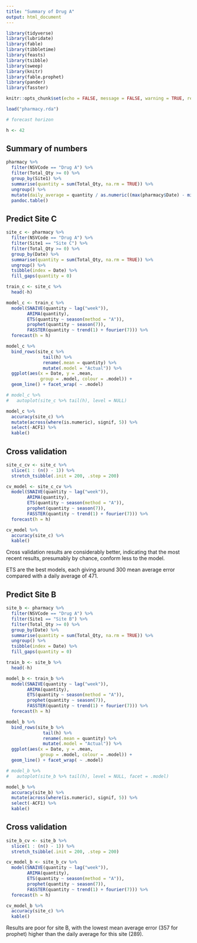 ```yaml
---
title: "Summary of Drug A"
output: html_document
---
```


```r

library(tidyverse)
library(lubridate)
library(fable)
library(tibbletime)
library(feasts)
library(tsibble)
library(sweep)
library(knitr)
library(fable.prophet)
library(pander)
library(fasster)

knitr::opts_chunk$set(echo = FALSE, message = FALSE, warning = TRUE, results = "asis")

load("pharmacy.rda")

# forecast horizon

h <- 42

```

## Summary of numbers

```r

pharmacy %>% 
  filter(NSVCode == "Drug A") %>% 
  filter(Total_Qty >= 0) %>% 
  group_by(Site1) %>%
  summarise(quantity = sum(Total_Qty, na.rm = TRUE)) %>% 
  ungroup() %>% 
  mutate(daily_average = quantity / as.numeric((max(pharmacy$Date) - min(pharmacy$Date)))) %>% 
  pandoc.table()

```

## Predict Site C

```r

site_c <- pharmacy %>% 
  filter(NSVCode == "Drug A") %>% 
  filter(Site1 == "Site C") %>%
  filter(Total_Qty >= 0) %>% 
  group_by(Date) %>%
  summarise(quantity = sum(Total_Qty, na.rm = TRUE)) %>% 
  ungroup() %>%  
  tsibble(index = Date) %>% 
  fill_gaps(quantity = 0)

train_c <- site_c %>% 
  head(-h)

model_c <- train_c %>% 
  model(SNAIVE(quantity ~ lag("week")), 
        ARIMA(quantity),
        ETS(quantity ~ season(method = "A")),
        prophet(quantity ~ season(7)),
        FASSTER(quantity ~ trend(1) + fourier(7))) %>% 
  forecast(h = h)

model_c %>% 
  bind_rows(site_c %>% 
              tail(h) %>% 
              rename(.mean = quantity) %>% 
              mutate(.model = "Actual")) %>% 
  ggplot(aes(x = Date, y = .mean, 
             group = .model, colour = .model)) + 
  geom_line() + facet_wrap( ~ .model)

# model_c %>% 
#   autoplot(site_c %>% tail(h), level = NULL)

model_c %>% 
  accuracy(site_c) %>% 
  mutate(across(where(is.numeric), signif, 5)) %>%
  select(-ACF1) %>%
  kable()

```

## Cross validation

```r

site_c_cv <- site_c %>%
  slice(1 : (n() - 1)) %>%
  stretch_tsibble(.init = 200, .step = 200)

cv_model <- site_c_cv %>%
  model(SNAIVE(quantity ~ lag("week")), 
        ARIMA(quantity),
        ETS(quantity ~ season(method = "A")),
        prophet(quantity ~ season(7)),
        FASSTER(quantity ~ trend(1) + fourier(7))) %>% 
  forecast(h = h)

cv_model %>% 
  accuracy(site_c) %>% 
  kable()

```

Cross validation results are considerably better, indicating that the most recent results, presumably by chance, conform less to the model.

ETS are the best models, each giving around 300 mean average error compared with a daily average of 471.

## Predict Site B

```r

site_b <- pharmacy %>% 
  filter(NSVCode == "Drug A") %>% 
  filter(Site1 == "Site B") %>%
  filter(Total_Qty >= 0) %>% 
  group_by(Date) %>%
  summarise(quantity = sum(Total_Qty, na.rm = TRUE)) %>% 
  ungroup() %>%  
  tsibble(index = Date) %>% 
  fill_gaps(quantity = 0)

train_b <- site_b %>% 
  head(-h)

model_b <- train_b %>% 
  model(SNAIVE(quantity ~ lag("week")), 
        ARIMA(quantity),
        ETS(quantity ~ season(method = "A")),
        prophet(quantity ~ season(7)),
        FASSTER(quantity ~ trend(1) + fourier(7))) %>% 
  forecast(h = h)

model_b %>% 
  bind_rows(site_b %>% 
              tail(h) %>% 
              rename(.mean = quantity) %>% 
              mutate(.model = "Actual")) %>% 
  ggplot(aes(x = Date, y = .mean, 
             group = .model, colour = .model)) + 
  geom_line() + facet_wrap( ~ .model)

# model_b %>% 
#   autoplot(site_b %>% tail(h), level = NULL, facet = .model)

model_b %>% 
  accuracy(site_b) %>% 
  mutate(across(where(is.numeric), signif, 5)) %>%
  select(-ACF1) %>%
  kable()

```

## Cross validation

```r

site_b_cv <- site_b %>%
  slice(1 : (n() - 1)) %>%
  stretch_tsibble(.init = 200, .step = 200)

cv_model_b <- site_b_cv %>%
  model(SNAIVE(quantity ~ lag("week")), 
        ARIMA(quantity),
        ETS(quantity ~ season(method = "A")),
        prophet(quantity ~ season(7)),
        FASSTER(quantity ~ trend(1) + fourier(7))) %>% 
  forecast(h = h)

cv_model_b %>% 
  accuracy(site_c) %>% 
  kable()

```

Results are poor for site B, with the lowest mean average error (357 for prophet) higher than the daily average for this site (289).

